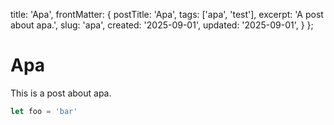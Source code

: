   title: 'Apa',
  frontMatter: {
    postTitle: 'Apa',
    tags: ['apa', 'test'],
    excerpt: 'A post about apa.',
    slug: 'apa',
    created: '2025-09-01',
    updated: '2025-09-01',
  }
};

# Apa

This is a post about apa.

```app.js
let foo = 'bar'
```